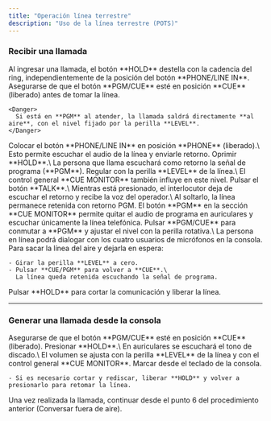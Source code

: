 ```yaml
---
title: "Operación línea terrestre"
description: "Uso de la línea terrestre (POTS)"
---
```


### Recibir una llamada

<Steps>
  <Step title="Detección de la llamada">
    Al ingresar una llamada, el botón **HOLD** destella con la cadencia del ring, independientemente de la posición del botón **PHONE/LINE IN**.
  </Step>
  <Step title="Verificar modo CUE">
    Asegurarse de que el botón **PGM/CUE** esté en posición **CUE** (liberado) antes de tomar la línea.

    <Danger>
      Si está en **PGM** al atender, la llamada saldrá directamente **al aire**, con el nivel fijado por la perilla **LEVEL**.
    </Danger>
  </Step>
  <Step title="Seleccionar modo PHONE">
    Colocar el botón **PHONE/LINE IN** en posición **PHONE** (liberado).\
    Esto permite escuchar el audio de la línea y enviarle retorno.
  </Step>
  <Step title="Atender la llamada">
    Oprimir **HOLD**.\
    La persona que llama escuchará como retorno la señal de programa (**PGM**).
  </Step>
  <Step title="Ajustar nivel en auriculares">
    Regular con la perilla **LEVEL** de la línea.\
    El control general **CUE MONITOR** también influye en este nivel.
  </Step>
  <Step title="Conversar fuera de aire">
    Pulsar el botón **TALK**.\
    Mientras está presionado, el interlocutor deja de escuchar el retorno y recibe la voz del operador.\
    Al soltarlo, la línea permanece retenida con retorno PGM.
  </Step>
  <Step title="Escuchar solo la línea">
    El botón **PGM** en la sección **CUE MONITOR** permite quitar el audio de programa en auriculares y escuchar únicamente la línea telefónica.
  </Step>
  <Step title="Poner la llamada al aire">
    Pulsar **PGM/CUE** para conmutar a **PGM** y ajustar el nivel con la perilla rotativa.\
    La persona en línea podrá dialogar con los cuatro usuarios de micrófonos en la consola.
  </Step>
  <Step title="Retener la llamada nuevamente">
    Para sacar la línea del aire y dejarla en espera:

    - Girar la perilla **LEVEL** a cero.
    - Pulsar **CUE/PGM** para volver a **CUE**.\
      La línea queda retenida escuchando la señal de programa.
  </Step>
  <Step title="Finalizar la llamada">
    Pulsar **HOLD** para cortar la comunicación y liberar la línea.
  </Step>
</Steps>

---

### Generar una llamada desde la consola

<Steps>
  <Step title="Verificar modo CUE">
    Asegurarse de que el botón **PGM/CUE** esté en posición **CUE** (liberado).
  </Step>
  <Step title="Tomar la línea">
    Presionar **HOLD**.\
    En auriculares se escuchará el tono de discado.\
    El volumen se ajusta con la perilla **LEVEL** de la línea y con el control general **CUE MONITOR**.
  </Step>
  <Step title="Discar el número">
    Marcar desde el teclado de la consola.

    - Si es necesario cortar y rediscar, liberar **HOLD** y volver a presionarlo para retomar la línea.
  </Step>
  <Step title="Establecer la comunicación">
    Una vez realizada la llamada, continuar desde el punto 6 del procedimiento anterior (Conversar fuera de aire).
  </Step>
</Steps>